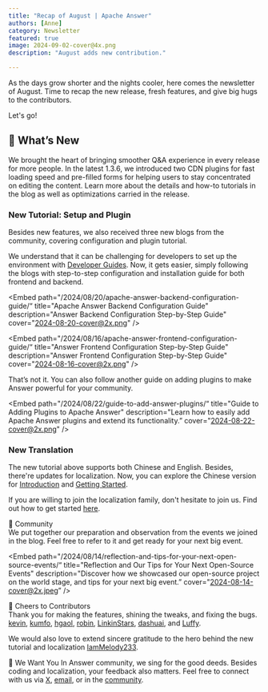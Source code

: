 ```yaml
---
title: "Recap of August | Apache Answer"
authors: [Anne]
category: Newsletter
featured: true
image: 2024-09-02-cover@4x.png
description: "August adds new contribution."

---
```


As the days grow shorter and the nights cooler, here comes the newsletter of August. Time to recap the new release, fresh features, and give big hugs to the contributors.

Let's go!

## 🌟 What’s New

We brought the heart of bringing smoother Q&A experience in every release for more people. In the latest 1.3.6, we introduced two CDN plugins for fast loading speed and pre-filled forms for helping users to stay concentrated on editing the content. 
Learn more about the details and how-to tutorials in the blog as well as optimizations carried in the release. 


<Embed
  path="/2024/08/15/answer-1.3.6-release"
  title="Say Hi to Answer 1.3.6: Faster and Easier"
  description="This update brings features and improvements designed to enhance both user experience and loading speed."
  cover="2024-08-15-cover@2x.png"
 />



### New Tutorial: Setup and Plugin

Besides new features, we also received three new blogs from the community, covering configuration and plugin tutorial. 

We understand that it can be challenging for developers to set up the environment with [Developer Guides](https://answer.apache.org/docs/development). Now, it gets easier, simply following the blogs with step-to-step configuration and installation guide for both frontend and backend. 

\<Embed
  path="/2024/08/20/apache-answer-backend-configuration-guide/“
  title="Apache Answer Backend Configuration Guide"
  description="Answer Backend Configuration Step-by-Step Guide"
  cover="2024-08-20-cover@2x.png"
 />


\<Embed
  path="/2024/08/16/apache-answer-frontend-configuration-guide/“
  title="Answer Frontend Configuration Step-by-Step Guide"
  description="Answer Frontend Configuration Step-by-Step Guide"
  cover="2024-08-16-cover@2x.png"
 />

That’s not it. You can also follow another guide on adding plugins to make Answer powerful for your community. 

\<Embed
  path="/2024/08/22/guide-to-add-answer-plugins/“
  title="Guide to Adding Plugins to Apache Answer"
  description="Learn how to easily add Apache Answer plugins and extend its functionality.”
  cover="2024-08-22-cover@2x.png"
 />

### New Translation 
The new tutorial above supports both Chinese and English. Besides, there're updates for localization. Now, you can explore the Chinese version for [Introduction](https://answer.apache.org/zh-CN/docs) and [Getting Started](https://answer.apache.org/zh-CN/docs/installation). 

If you are willing to join the localization family, don't hesitate to join us. Find out how to get started [here](https://answer.apache.org/community/translation/). 

🫶 Community     
We put together our preparation and observation from the events we joined in the blog. Feel free to refer to it and get ready for your next big event.

\<Embed
  path="/2024/08/14/reflection-and-tips-for-your-next-open-source-events/“
  title="Reflection and Our Tips for Your Next Open-Source Events"
  description="Discover how we showcased our open-source project on the world stage, and tips for your next big event.”
  cover="2024-08-14-cover@2x.jpeg”
 />


🙌 Cheers to Contributors   
Thank you for making the features, shining the tweaks, and fixing the bugs.
[kevin](https://github.com/kevingil), [kumfo](https://github.com/kumfo), [hgaol](https://github.com/hgaol), [robin](https://github.com/robinv8), [LinkinStars](https://github.com/LinkinStars), [dashuai](https://github.com/shuashuai), and [Luffy](https://github.com/sy-records). 

We would also love to extend sincere gratitude to the hero behind the new tutorial and localization [IamMelody233](https://github.com/IamMelody233).

🤲 We Want You
In Answer community, we sing for the good deeds. Besides coding and localization, your feedback also matters. Feel free to connect with us via [X](https://x.com/AnswerDev), [email](dev@answer.apache.org), or in the [community](https://meta.answer.dev/). 